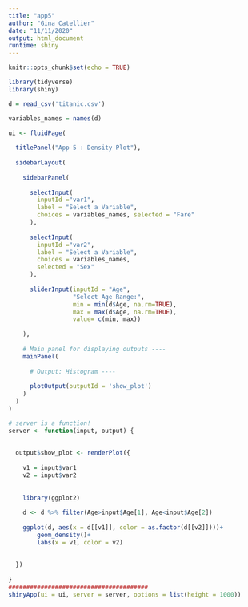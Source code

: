 ```yaml
---
title: "app5"
author: "Gina Catellier"
date: "11/11/2020"
output: html_document
runtime: shiny
---
```


```r
knitr::opts_chunk$set(echo = TRUE)
```

```r
library(tidyverse)
library(shiny)

d = read_csv('titanic.csv')

variables_names = names(d)

ui <- fluidPage(
  
  titlePanel("App 5 : Density Plot"),
  
  sidebarLayout(
    
    sidebarPanel(
      
      selectInput(
        inputId ="var1",
        label = "Select a Variable",
        choices = variables_names, selected = "Fare"
      ),
      
      selectInput(
        inputId ="var2",
        label = "Select a Variable",
        choices = variables_names,
        selected = "Sex"
      ), 
      
      sliderInput(inputId = "Age",
                  "Select Age Range:",
                  min = min(d$Age, na.rm=TRUE),
                  max = max(d$Age, na.rm=TRUE),
                  value= c(min, max))
      
    ),
    
    # Main panel for displaying outputs ----
    mainPanel(
      
      # Output: Histogram ----
      
      plotOutput(outputId = 'show_plot')
    )
  )
)

# server is a function! 
server <- function(input, output) {
  
  
  output$show_plot <- renderPlot({
    
    v1 = input$var1
    v2 = input$var2
   
    
    library(ggplot2)
    
    d <- d %>% filter(Age>input$Age[1], Age<input$Age[2])
      
    ggplot(d, aes(x = d[[v1]], color = as.factor(d[[v2]])))+
        geom_density()+
        labs(x = v1, color = v2)
      
    
  })
  
}
#######################################
shinyApp(ui = ui, server = server, options = list(height = 1000))
```

